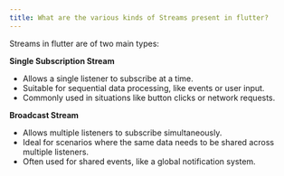 ```yaml
---
title: What are the various kinds of Streams present in flutter?
---
```


Streams in flutter are of two main types:

**Single Subscription Stream**
- Allows a single listener to subscribe at a time.
- Suitable for sequential data processing, like events or user input.
- Commonly used in situations like button clicks or network requests.

**Broadcast Stream**

- Allows multiple listeners to subscribe simultaneously.
- Ideal for scenarios where the same data needs to be shared across multiple listeners.
- Often used for shared events, like a global notification system.
